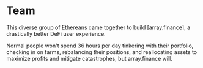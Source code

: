 # Team

This diverse group of Ethereans came together to build [array.finance], a drastically better DeFi user experience.

Normal people won't spend 36 hours per day tinkering with their portfolio, checking in on farms, rebalancing their positions, and reallocating assets to maximize profits and mitigate catastrophes, but array.finance will.
